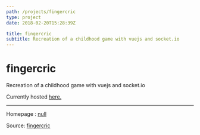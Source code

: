 ```yaml
---
path: /projects/fingercric
type: project
date: 2018-02-20T15:28:39Z

title: fingercric
subtitle: Recreation of a childhood game with vuejs and socket.io
---
```

# fingercric
Recreation of a childhood game with vuejs and socket.io

Currently hosted [here.](http://fingercric.sjsakib.me/)


---
Homepage : [null](null)

Source: [fingercric](https://github.com/sjsakib/fingercric)
